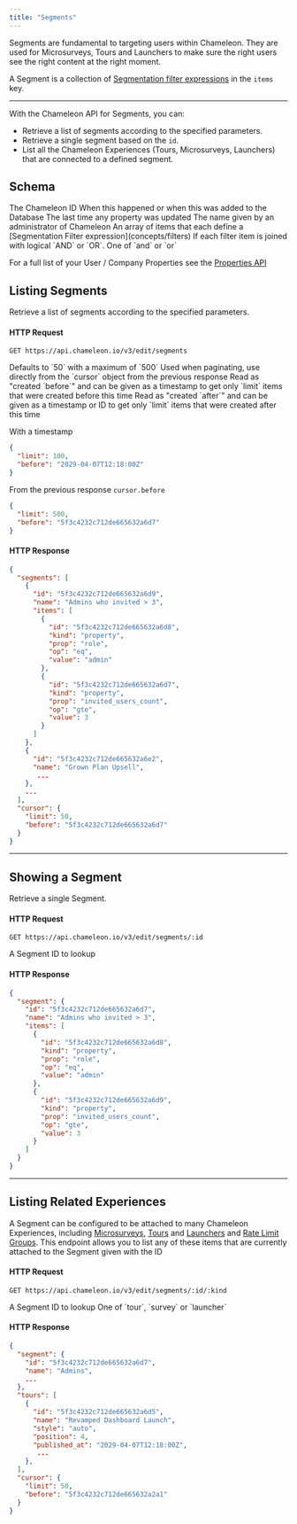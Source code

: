 ```yaml
---
title: "Segments"
---
```


Segments are fundamental to targeting users within Chameleon. They are used for Microsurveys, Tours and Launchers to make sure the right users see the right content at the right moment.

A Segment is a collection of [Segmentation filter expressions](concepts/filters) in the `items` key.

------


With the Chameleon API for Segments, you can:

- Retrieve a list of segments according to the specified parameters.
- Retrieve a single segment based on the `id`.
- List all the Chameleon Experiences (Tours, Microsurveys, Launchers) that are connected to a defined segment.



## Schema

<ParamField path="id" type="ID">
The Chameleon ID
</ParamField>

<ParamField path="created_at" type="timestamp">
When this happened or when this was added to the Database
</ParamField>

<ParamField path="updated_at" type="timestamp">
The last time any property was updated
</ParamField>

<ParamField path="name" type="string">
The name given by an administrator of Chameleon
</ParamField>

<ParamField path="items" type="array<SegmentFilter>">
An array of items that each define a [Segmentation Filter expression](concepts/filters)
</ParamField>

<ParamField path="items_op" type="enum">
If each filter item is joined with logical `AND` or `OR`. One of `and` or `or`
</ParamField>


<Note>For a full list of your User / Company Properties see the [Properties API](apis/properties)</Note>


## Listing Segments

Retrieve a list of segments according to the specified parameters.

#### HTTP Request

```
GET https://api.chameleon.io/v3/edit/segments
```

<ParamField path="limit" type="optional">
Defaults to `50` with a maximum of `500`
</ParamField>

<ParamField path="before" type="optional">
Used when paginating, use directly from the `cursor` object from the previous response
</ParamField>

<ParamField path="before" type="optional">
Read as "created `before`" and can be given as a timestamp to get only `limit` items that were created before this time
</ParamField>

<ParamField path="after" type="optional">
Read as "created `after`" and can be given as a timestamp or ID to get only `limit` items that were created after this time
</ParamField>


With a timestamp

```json
{
  "limit": 100,
  "before": "2029-04-07T12:18:00Z"
}
```

From the previous response `cursor.before`

```json
{
  "limit": 500,
  "before": "5f3c4232c712de665632a6d7"
}
```

#### HTTP Response

```json
{
  "segments": [
    {
      "id": "5f3c4232c712de665632a6d9",
      "name": "Admins who invited > 3",
      "items": [
        {
          "id": "5f3c4232c712de665632a6d8",
          "kind": "property",
          "prop": "role",
          "op": "eq",
          "value": "admin"
        },
        {
          "id": "5f3c4232c712de665632a6d7",
          "kind": "property",
          "prop": "invited_users_count",
          "op": "gte",
          "value": 3
        }
      ]
    },
    {
      "id": "5f3c4232c712de665632a6e2",
      "name": "Grown Plan Upsell",
       ...
    },
    ...
  ],
  "cursor": {
    "limit": 50,
    "before": "5f3c4232c712de665632a6d7"
  }
}
```

-----

## Showing a Segment

Retrieve a single Segment.

#### HTTP Request

```
GET https://api.chameleon.io/v3/edit/segments/:id
```

<ParamField path="id" type="required">
A Segment ID to lookup
</ParamField>

#### HTTP Response

```json
{
  "segment": {
    "id": "5f3c4232c712de665632a6d7",
    "name": "Admins who invited > 3",
    "items": [
      {
        "id": "5f3c4232c712de665632a6d8",
        "kind": "property",
        "prop": "role",
        "op": "eq",
        "value": "admin"
      },
      {
        "id": "5f3c4232c712de665632a6d9",
        "kind": "property",
        "prop": "invited_users_count",
        "op": "gte",
        "value": 3
      }
    ]
  }
}
```

------

## Listing Related Experiences

A Segment can be configured to be attached to many Chameleon Experiences, including [Microsurveys](apis/surveys), [Tours](apis/tours) and [Launchers](apis/launchers) and [Rate Limit Groups](apis/limit-groups). This endpoint allows you to list any of these items that are currently attached to the Segment given with the ID

#### HTTP Request

```
GET https://api.chameleon.io/v3/edit/segments/:id/:kind
```

<ParamField path="id" type="required">
A Segment ID to lookup
</ParamField>

<ParamField path="kind" type="required">
One of `tour`, `survey` or `launcher`
</ParamField>

#### HTTP Response

```json
{
  "segment": {
    "id": "5f3c4232c712de665632a6d7",
    "name": "Admins",
    ...
  },
  "tours": [
    {
      "id": "5f3c4232c712de665632a6d5",
      "name": "Revamped Dashboard Launch",
      "style": "auto",
      "position": 4,
      "published_at": "2029-04-07T12:18:00Z",
       ...
    },
  ],
  "cursor": {
    "limit": 50,
    "before": "5f3c4232c712de665632a2a1"
  }
}
```
